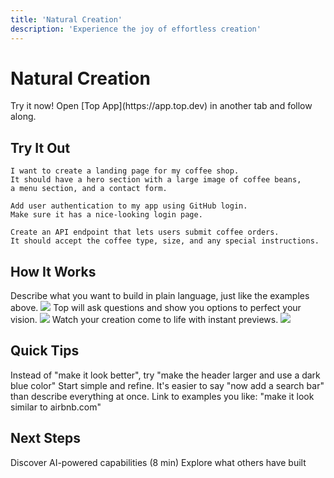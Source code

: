 ```yaml
---
title: 'Natural Creation'
description: 'Experience the joy of effortless creation'
---
```


# Natural Creation

<Note>
  Try it now! Open [Top App](https://app.top.dev) in another tab and follow along.
</Note>

## Try It Out

<CodeGroup>

```text Example 1: Create a Landing Page
I want to create a landing page for my coffee shop. 
It should have a hero section with a large image of coffee beans, 
a menu section, and a contact form.
```

```text Example 2: Add Authentication
Add user authentication to my app using GitHub login.
Make sure it has a nice-looking login page.
```

```text Example 3: Create an API
Create an API endpoint that lets users submit coffee orders.
It should accept the coffee type, size, and any special instructions.
```

</CodeGroup>

## How It Works

<Steps>
  <Step title="Share Your Idea">
    Describe what you want to build in plain language, just like the examples above.
    <Frame>
      <img src="/images/natural-creation-1.gif" />
    </Frame>
  </Step>
  <Step title="Refine Together">
    Top will ask questions and show you options to perfect your vision.
    <Frame>
      <img src="/images/natural-creation-2.gif" />
    </Frame>
  </Step>
  <Step title="See It Live">
    Watch your creation come to life with instant previews.
    <Frame>
      <img src="/images/natural-creation-3.gif" />
    </Frame>
  </Step>
</Steps>

## Quick Tips

<AccordionGroup>
  <Accordion title="Be Specific">
    Instead of "make it look better", try "make the header larger and use a dark blue color"
  </Accordion>
  <Accordion title="Iterate Quickly">
    Start simple and refine. It's easier to say "now add a search bar" than describe everything at once.
  </Accordion>
  <Accordion title="Use References">
    Link to examples you like: "make it look similar to airbnb.com"
  </Accordion>
</AccordionGroup>

## Next Steps

<CardGroup cols={2}>
  <Card title="Try Smart Features" icon="wand-magic-sparkles" href="/guides/smart-features">
    Discover AI-powered capabilities (8 min)
  </Card>
  <Card title="See Examples" icon="stars" href="/guides/examples">
    Explore what others have built
  </Card>
</CardGroup> 